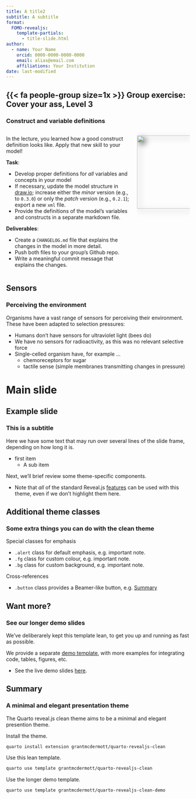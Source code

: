 ```yaml
---
title: A title2
subtitle: A subtitle
format:
  FOMO-revealjs:
    template-partials:
      - title-slide.html
author:
  - name: Your Name
    orcid: 0000-0000-0000-0000
    email: alias@email.com
    affiliations: Your Institution
date: last-modified
---
```


## [{{< fa people-group size=1x >}} Group exercise: Cover your ass, Level 3]{.r-fit-text}
### Construct and variable definitions

:::: {.columns}

::: {.column width='70%' .smallest}
In the lecture, you learned how a good construct definition looks like. Apply that new skill to your model!

**Task**:

- Develop proper definitions for *all* variables and concepts in your model
- If necessary, update the model structure in [draw.io](https://www.drawio.com); increase either the *minor* version (e.g., to `0.3.0`) or only the *patch* version (e.g., `0.2.1`); export a new `xml` file.
- Provide the definitions of the model's variables and constructs in a separate markdown file.

**Deliverables**:

- Create a `CHANGELOG.md` file that explains the changes in the model in more detail.
- Push both files to your group's Github repo. 
- Write a meaningful commit message that explains the changes.
:::

::: {.column width='30%'}
![](img/changelog_example.png){fig-align="center" height="200" style="filter: drop-shadow(6px 6px 8px #555555);"}
:::

::::


## Sensors
### Perceiving the environment

[Organisms]{.hl} have a vast range of sensors for perceiving their environment. These have been adapted to selection pressures:

- Humans don't have sensors for ultraviolet light (bees do)
- We have no sensors for radioactivity, as this was no relevant selective force
- Single-celled organism have, for example ...
    - chemoreceptors for sugar
    - tactile sense (simple membranes transmitting changes in pressure)

# Main slide {background-image="neurons.jpg" background-position="top right" background-size="600px"}

## Example slide 

### This is a subtitle

Here we have some text that may run over several lines of the slide frame,
depending on how long it is.

- first item 
    - A sub item

Next, we'll brief review some theme-specific components.

- Note that _all_ of the standard Reveal.js
[features](https://quarto.org/docs/presentations/revealjs/)
can be used with this theme, even if we don't highlight them here.

## Additional theme classes

### Some extra things you can do with the clean theme

Special classes for emphasis

- `.alert` class for default emphasis, e.g. [important note]{.alert}.
- `.fg` class for custom colour, e.g. [important note]{.fg style="--col: #e64173"}.
- `.bg` class for custom background, e.g. [important note]{.bg style="--col: #e64173"}.

Cross-references

- `.button` class provides a Beamer-like button, e.g.
[[Summary]{.button}](#sec-summary)

## Want more?

### See our longer demo slides

We've deliberarely kept this template lean, to get you up and running as fast as
possible.

We provide a separate
[demo template](https://github.com/grantmcdermott/quarto-revealjs-clean-demo),
with more examples for integrating code, tables, figures, etc.

  - See the live demo slides
  [here](https://grantmcdermott.com/quarto-revealjs-clean-demo/template.html).

## Summary {#sec-summary}

### A minimal and elegant presentation theme

The Quarto reveal.js clean theme aims to be a minimal and elegant presention
theme.

Install the theme.

```.bash
quarto install extension grantmcdermott/quarto-revealjs-clean
```

Use this lean template.

```.bash
quarto use template grantmcdermott/quarto-revealjs-clean
```

Use the longer demo template.

```.bash
quarto use template grantmcdermott/quarto-revealjs-clean-demo
```
